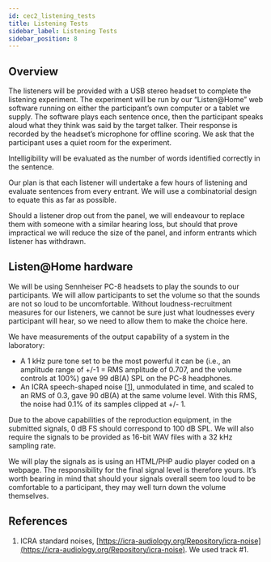 ```yaml
---
id: cec2_listening_tests
title: Listening Tests
sidebar_label: Listening Tests
sidebar_position: 8
---
```


## Overview

The  listeners will be provided with a USB stereo headset to complete the listening experiment. The experiment will be run by our “Listen@Home” web software running on either the participant’s own computer or a tablet we supply. The software plays each sentence once, then the participant speaks aloud what they think was said by the target talker. Their response is recorded by the headset’s microphone for offline scoring. We ask that the participant uses a quiet room for the experiment.

Intelligibility will be evaluated as the number of words identified correctly in the sentence.

Our plan is that each listener will undertake a few hours of listening and evaluate sentences from every entrant. We will use a combinatorial design to equate this as far as possible.

Should a listener drop out from the panel, we will endeavour to replace them with someone with a similar hearing loss, but should that prove impractical we will reduce the size of the panel, and inform entrants which listener has withdrawn.

## Listen@Home hardware

We will be using Sennheiser PC-8 headsets to play the sounds to our participants. We will allow participants to set the volume so that the sounds are not so loud to be uncomfortable. Without loudness-recruitment measures for our listeners, we cannot be sure just what loudnesses every participant will hear, so we need to allow them to make the choice here.

We have measurements of the output capability of a system in the laboratory:

- A 1 kHz pure tone set to be the most powerful it can be (i.e., an amplitude range of +/-1 = RMS amplitude of 0.707, and the volume controls at 100%) gave 99 dB(A) SPL on the PC-8 headphones.
- An ICRA speech-shaped noise \[[1](#refs)\], unmodulated in time, and scaled to an RMS of 0.3, gave 90 dB(A) at the same volume level. With this RMS, the noise had 0.1% of its samples clipped at +/- 1.

Due to the above capabilities of the reproduction equipment, in the submitted signals, 0 dB FS should correspond to 100 dB SPL. We will also require the signals to be provided as 16-bit WAV files with a 32 kHz sampling rate.

We will play the signals as is using an HTML/PHP audio player coded on a webpage. The responsibility for the final signal level is therefore yours. It’s worth bearing in mind that should your signals overall seem too loud to be comfortable to a participant, they may well turn down the volume themselves.

## References

<a name="refs"></a>

1. ICRA standard noises, [https://icra-audiology.org/Repository/icra-noise](https://icra-audiology.org/Repository/icra-noise). We used track #1.

